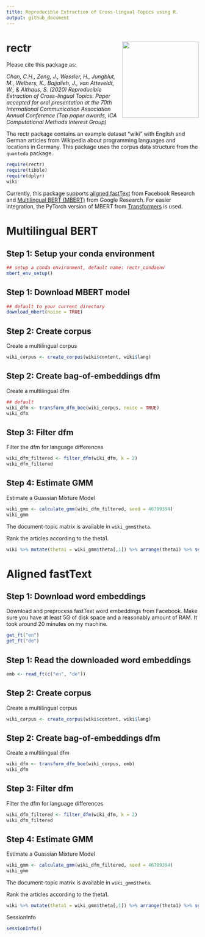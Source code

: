 ```yaml
---
title: Reproducible Extraction of Cross-lingual Topics using R.
output: github_document
---
```


# rectr <img src="man/figures/rectr_logo.png" align="right" height="200" />

Please cite this package as:

*Chan, C.H., Zeng, J., Wessler, H., Jungblut, M., Welbers, K., Bajjalieh, J., van Atteveldt, W., & Althaus, S. (2020) Reproducible Extraction of Cross-lingual Topics. Paper accepted for oral presentation at the 70th International Communication Association Annual Conference (Top paper awards, ICA Computational Methods Interest Group)*


The rectr package contains an example dataset "wiki" with English and German articles from Wikipedia about programming languages and locations in Germany. This package uses the corpus data structure from the `quanteda` package.

```r
require(rectr)
require(tibble)
require(dplyr)
wiki
```

Currently, this package supports [aligned fastText](https://github.com/facebookresearch/fastText/tree/master/alignment) from Facebook Research and [Multilingual BERT (MBERT)](https://github.com/google-research/bert/blob/master/multilingual.md) from Google Research. For easier integration, the PyTorch version of MBERT from [Transformers](https://github.com/huggingface/transformers) is used.

# Multilingual BERT

## Step 1: Setup your conda environment

```r
## setup a conda environment, default name: rectr_condaenv
mbert_env_setup()
```

## Step 1: Download MBERT model

```r
## default to your current directory
download_mbert(noise = TRUE)
```

## Step 2: Create corpus

Create a multilingual corpus

```r
wiki_corpus <- create_corpus(wiki$content, wiki$lang)
```

## Step 2: Create bag-of-embeddings dfm

Create a multilingual dfm

```r
## default
wiki_dfm <- transform_dfm_boe(wiki_corpus, noise = TRUE)
wiki_dfm
```

## Step 3: Filter dfm

Filter the dfm for language differences

```r
wiki_dfm_filtered <- filter_dfm(wiki_dfm, k = 2)
wiki_dfm_filtered
```

## Step 4: Estimate GMM

Estimate a Guassian Mixture Model

```r
wiki_gmm <- calculate_gmm(wiki_dfm_filtered, seed = 46709394)
wiki_gmm
```

The document-topic matrix is available in `wiki_gmm$theta`.

Rank the articles according to the theta1.

```r
wiki %>% mutate(theta1 = wiki_gmm$theta[,1]) %>% arrange(theta1) %>% select(title, lang, theta1) %>% print(n = 400)
```

# Aligned fastText

## Step 1: Download word embeddings

Download and preprocess fastText word embeddings from Facebook. Make sure you have at least 5G of disk space and a reasonably amount of RAM. It took around 20 minutes on my machine.

```r
get_ft("en")
get_ft("de")
```

## Step 1: Read the downloaded word embeddings

```r
emb <- read_ft(c("en", "de"))
```

## Step 2: Create corpus

Create a multilingual corpus

```r
wiki_corpus <- create_corpus(wiki$content, wiki$lang)
```

## Step 2: Create bag-of-embeddings dfm

Create a multilingual dfm

```r
wiki_dfm <- transform_dfm_boe(wiki_corpus, emb)
wiki_dfm
```

## Step 3: Filter dfm

Filter the dfm for language differences

```r
wiki_dfm_filtered <- filter_dfm(wiki_dfm, k = 2)
wiki_dfm_filtered
```

## Step 4: Estimate GMM

Estimate a Guassian Mixture Model

```r
wiki_gmm <- calculate_gmm(wiki_dfm_filtered, seed = 46709394)
wiki_gmm
```

The document-topic matrix is available in `wiki_gmm$theta`.

Rank the articles according to the theta1.

```r
wiki %>% mutate(theta1 = wiki_gmm$theta[,1]) %>% arrange(theta1) %>% select(title, lang, theta1) %>% print(n = 400)
```



SessionInfo

```r
sessionInfo()
```
